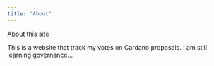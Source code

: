 ```yaml
---
title: "About"
---
```


About this site

This is a website that track my votes on Cardano proposals. I am still learning governance...
